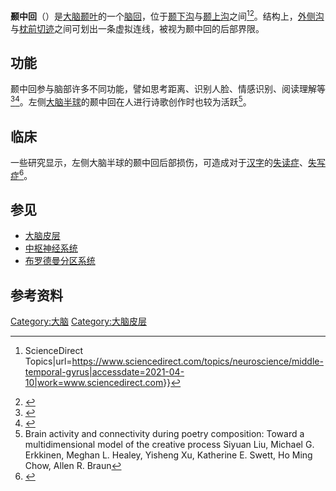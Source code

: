 {{Infobox brain
|Name=颞中回
|Latin=Gyrus temporalis medius
|Image=Gray726 middle temporal gyrus.png
|Caption=左侧[[大脑半球|大脑半球]]内侧图示（颞中回位于橘黄色标记处）
|Image2=TempCaptsLateral.png
|Caption2=右侧颞叶（颞中回位于中间）
|IsPartOf=[[颞叶|颞叶]]
|Components=
|Artery=[[中大腦動脈|中大腦]]和[[後大腦動脈|後大腦]]
|Vein=
}}
'''颞中回'''（{{lang-en|Middle temporal gyrus}}）是[[大脑|大脑]][[颞叶|颞叶]]的一个[[脑回|脑回]]，位于[[颞下沟|颞下沟]]与[[颞上沟|颞上沟]]之间<ref>{{Cite web|title=Middle Temporal Gyrus - an overview {{!}} ScienceDirect Topics|url=https://www.sciencedirect.com/topics/neuroscience/middle-temporal-gyrus|accessdate=2021-04-10|work=www.sciencedirect.com}}</ref><ref>{{Cite web|title=Middle temporal gyrus|url=https://radiopaedia.org/articles/middle-temporal-gyrus?lang=us|accessdate=2021-04-10|last=Loh|first=Daniel|work=Radiopaedia|language=en-US}}</ref>。结构上，[[外侧沟|外侧沟]]与[[枕前切迹|枕前切迹]]之间可划出一条虚拟连线，被视为颞中回的后部界限。

== 功能 ==
颞中回参与脑部许多不同功能，譬如思考距离、识别人脸、情感识别、阅读理解等<ref>{{Cite journal|title=Perception of Facial Expressions and Voices and of their Combination in the Human Brain|url=https://linkinghub.elsevier.com/retrieve/pii/S0010945208701771|last=Pourtois|first=G|last2=Degelder|first2=B|date=2005|journal=Cortex|issue=1|doi=10.1016/S0010-9452(08)70177-1|volume=41|pages=49–59|language=en|last3=Bol|first3=A|last4=Crommelinck|first4=M}}</ref><ref name="pmid23767923">{{Cite journal|title=Stimulating the brain's language network: syntactic ambiguity resolution after TMS to the inferior frontal gyrus and middle temporal gyrus.|url=https://repository.ubn.ru.nl/bitstream/2066/116682/1/116682-OA.pdf|first1=DJ.|last2=Hagoort|first2=P.|date=Oct 2013|journal=J Cogn Neurosci|issue=10|doi=10.1162/jocn_a_00430|volume=25|pages=1664–77|pmid=23767923|last1=Acheson|hdl=2066/116682}}</ref>。左侧[[大脑半球|大脑半球]]的颞中回在人进行诗歌创作时也较为活跃<ref>Brain activity and connectivity during poetry composition: Toward a multidimensional model of the creative process Siyuan Liu, Michael G. Erkkinen, Meghan L. Healey, Yisheng Xu, Katherine E. Swett, Ho Ming Chow, Allen R. Braun</ref>。

== 临床 ==
一些研究显示，左侧大脑半球的颞中回后部损伤，可造成对于[[汉字|汉字]]的[[失讀症|失读症]]、[[失写症|失写症]]<ref name="pmid18641429">{{Cite journal|title=Agraphia for kanji resulting from a left posterior middle temporal gyrus lesion.|first1=Y.|last2=Mimura|first2=I.|journal=Behav Neurol|issue=3|doi=10.1155/2008/393912|year=2008|volume=19|pages=93–106|pmc=5452449|pmid=18641429|last3=Mannen|first3=T.|last1=Sakurai}}</ref>。

== 参见 ==
* [[大脑皮层|大脑皮层]]
* [[中枢神经系统|中枢神经系统]]
* [[布罗德曼分区系统|布罗德曼分区系统]]

== 参考资料 ==
{{reflist}}

{{大脑皮质}}
[[Category:大脑|Category:大脑]]
[[Category:大脑皮层|Category:大脑皮层]]
{{neuroanatomy-stub}}